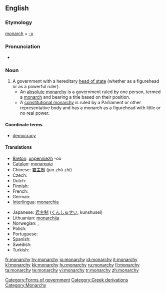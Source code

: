 ==English==
{{wikipedia}}

===Etymology===
[[monarch]] + [[-y]]

===Pronunciation===
* {{audio|en-us-monarchy.ogg|Audio (US)}}

===Noun===
{{en-noun|monarchies}}

# A government with a hereditary [[head of state]] (whether as a figurehead or as a powerful ruler).
#* An [[absolute monarchy]] is a government ruled by one person, termed a [[monarch]] and bearing a title based on their position.
#* A [[constitutional monarchy]] is ruled by a Parliament or other representative body and has a monarch as a figurehead with little or no real power.

====Coordinate terms====
* {{sense|a form of government}} [[democracy]]

====Translations====
{{trans-top|form of government with a hereditary head of state}}
* [[Breton]]: [[unpenniezh]] {{f}} -où {{p}}
* [[Catalan]]: [[monarquia]] {{f}}
* Chinese: [[君主制]] (jūn zhǔ zhì)
* Czech: {{t-|cs|monarchie|f}}
* Dutch: {{t+|nl|monarchie|f}}
* Finnish: {{t+|fi|monarkia}}
* French: {{t+|fr|monarchie|f}}
* German: {{t+|de|Monarchie|f}}
* [[Interlingua]]: [[monarchia]]
{{trans-mid}}
* Japanese: [[君主制]] ([[くんしゅせい]], kunshusei)
* Lithuanian: [[monarchija]] {{f}}
* Norwegian: {{t-|no|kongedømme|n}}, {{t+|no|monarki|n}}
* Polish: {{t+|pl|monarchia|f}}
* Portuguese: {{t+|pt|monarquia|f}}
* Spanish: {{t-|es|monarquía|f}}
* Swedish: {{t-|sv|monarki|c}}
* Turkish: {{t+|tr|monarşi}}
{{trans-bottom}}

[[Category:Forms of government]]
[[Category:Greek derivations]]
[[Category:Monarchy]]

[[fr:monarchy]]
[[hy:monarchy]]
[[io:monarchy]]
[[id:monarchy]]
[[it:monarchy]]
[[kl:monarchy]]
[[kk:monarchy]]
[[hu:monarchy]]
[[ru:monarchy]]
[[fi:monarchy]]
[[ta:monarchy]]
[[te:monarchy]]
[[vi:monarchy]]
[[tr:monarchy]]
[[zh:monarchy]]